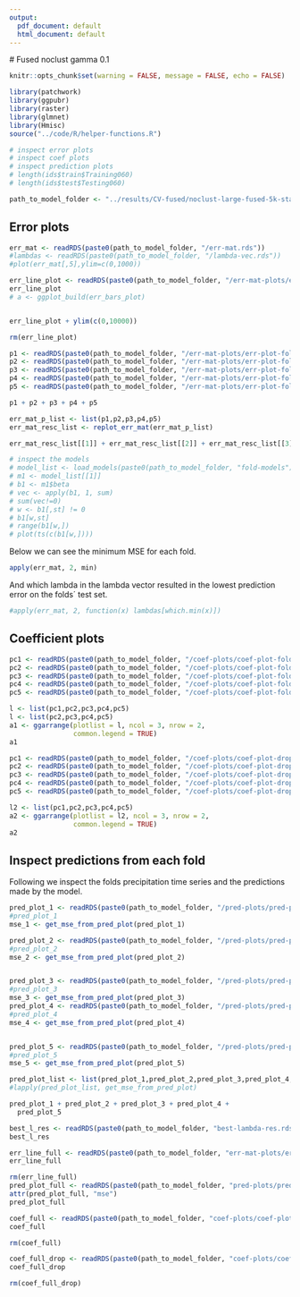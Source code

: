 ```yaml
---
output:
  pdf_document: default
  html_document: default
---
```

  # Fused noclust gamma 0.1
  
```r
knitr::opts_chunk$set(warning = FALSE, message = FALSE, echo = FALSE)
```


```r
library(patchwork)
library(ggpubr)
library(raster)
library(glmnet)
library(Hmisc)
source("../code/R/helper-functions.R")
```

```r
# inspect error plots
# inspect coef plots
# inspect prediction plots
# length(ids$train$Training060)
# length(ids$test$Testing060)
```
```r
path_to_model_folder <- "../results/CV-fused/noclust-large-fused-5k-stand-gamma-01/"
```

## Error plots

<!-- ```{r} -->
  <!-- err_mat <- readRDS("../results/CV-lasso/cv-lasso-og-data-16-06-22/err-mat.rds") -->
  <!-- #err_mat <- sqrt(err_mat) -->
  <!-- err_mat <- err_mat[1:60,] -->
  <!-- ``` -->
  
  <!-- ```{r} --
  <!-- lambda_id <- c(1:60) -->
  <!-- mse <- apply(err_mat, 1, mean) -->
  <!-- b <- mse -->
  <!-- bplus <- apply(err_mat, 1, max) -->
  <!-- bmin <- apply(err_mat, 1, min) -->
  <!-- errbar(lambda_id, mse, b+bplus, b-bmin) -->
  <!-- ``` -->
```r
err_mat <- readRDS(paste0(path_to_model_folder, "/err-mat.rds"))
#lambdas <- readRDS(paste0(path_to_model_folder, "/lambda-vec.rds"))
#plot(err_mat[,5],ylim=c(0,1000))

```


```r
err_line_plot <- readRDS(paste0(path_to_model_folder, "/err-mat-plots/err-line-plot.rds"))
err_line_plot
# a <- ggplot_build(err_bars_plot)
```
```r

```

```r
err_line_plot + ylim(c(0,10000))
```
```r
rm(err_line_plot)
```

```r
p1 <- readRDS(paste0(path_to_model_folder, "/err-mat-plots/err-plot-fold1.rds"))
p2 <- readRDS(paste0(path_to_model_folder, "/err-mat-plots/err-plot-fold2.rds"))
p3 <- readRDS(paste0(path_to_model_folder, "/err-mat-plots/err-plot-fold3.rds"))
p4 <- readRDS(paste0(path_to_model_folder, "/err-mat-plots/err-plot-fold4.rds"))
p5 <- readRDS(paste0(path_to_model_folder, "/err-mat-plots/err-plot-fold5.rds"))

p1 + p2 + p3 + p4 + p5

```

```r
err_mat_p_list <- list(p1,p2,p3,p4,p5)
err_mat_resc_list <- replot_err_mat(err_mat_p_list)

```

```r
err_mat_resc_list[[1]] + err_mat_resc_list[[2]] + err_mat_resc_list[[3]] + err_mat_resc_list[[4]] + err_mat_resc_list[[5]]
```

```r
# inspect the models
# model_list <- load_models(paste0(path_to_model_folder, "fold-models"))
# m1 <- model_list[[1]]
# b1 <- m1$beta
# vec <- apply(b1, 1, sum)
# sum(vec!=0)
# w <- b1[,st] != 0
# b1[w,st]
# range(b1[w,])
# plot(ts(c(b1[w,])))
```


Below we can see the minimum MSE for each fold.
```r
apply(err_mat, 2, min)
```
And which lambda in the lambda vector resulted in the lowest prediction error on the folds´ test set.

```r
#apply(err_mat, 2, function(x) lambdas[which.min(x)])
```

## Coefficient plots

```r
pc1 <- readRDS(paste0(path_to_model_folder, "/coef-plots/coef-plot-fold-1.rds"))
pc2 <- readRDS(paste0(path_to_model_folder, "/coef-plots/coef-plot-fold-2.rds"))
pc3 <- readRDS(paste0(path_to_model_folder, "/coef-plots/coef-plot-fold-3.rds"))
pc4 <- readRDS(paste0(path_to_model_folder, "/coef-plots/coef-plot-fold-4.rds"))
pc5 <- readRDS(paste0(path_to_model_folder, "/coef-plots/coef-plot-fold-5.rds"))

l <- list(pc1,pc2,pc3,pc4,pc5)
l <- list(pc2,pc3,pc4,pc5)
a1 <- ggarrange(plotlist = l, ncol = 3, nrow = 2,
                common.legend = TRUE)
a1
```

```r
pc1 <- readRDS(paste0(path_to_model_folder, "/coef-plots/coef-plot-drop-out-fold-1.rds"))
pc2 <- readRDS(paste0(path_to_model_folder, "/coef-plots/coef-plot-drop-out-fold-2.rds"))
pc3 <- readRDS(paste0(path_to_model_folder, "/coef-plots/coef-plot-drop-out-fold-3.rds"))
pc4 <- readRDS(paste0(path_to_model_folder, "/coef-plots/coef-plot-drop-out-fold-4.rds"))
pc5 <- readRDS(paste0(path_to_model_folder, "/coef-plots/coef-plot-drop-out-fold-5.rds"))

l2 <- list(pc1,pc2,pc3,pc4,pc5)
a2 <- ggarrange(plotlist = l2, ncol = 3, nrow = 2,
                common.legend = TRUE)
a2
```


## Inspect predictions from each fold

Following we inspect the folds precipitation time series and
the predictions made by the model.

```r
pred_plot_1 <- readRDS(paste0(path_to_model_folder, "/pred-plots/pred-plot-fold-1.rds"))
#pred_plot_1
mse_1 <- get_mse_from_pred_plot(pred_plot_1)

pred_plot_2 <- readRDS(paste0(path_to_model_folder, "/pred-plots/pred-plot-fold-2.rds"))
#pred_plot_2
mse_2 <- get_mse_from_pred_plot(pred_plot_2)


pred_plot_3 <- readRDS(paste0(path_to_model_folder, "/pred-plots/pred-plot-fold-3.rds"))
#pred_plot_3
mse_3 <- get_mse_from_pred_plot(pred_plot_3)
pred_plot_4 <- readRDS(paste0(path_to_model_folder, "/pred-plots/pred-plot-fold-4.rds"))
#pred_plot_4
mse_4 <- get_mse_from_pred_plot(pred_plot_4)


pred_plot_5 <- readRDS(paste0(path_to_model_folder, "/pred-plots/pred-plot-fold-5.rds"))
#pred_plot_5
mse_5 <- get_mse_from_pred_plot(pred_plot_5)

pred_plot_list <- list(pred_plot_1,pred_plot_2,pred_plot_3,pred_plot_4,pred_plot_5)
#lapply(pred_plot_list, get_mse_from_pred_plot)
```
```r
pred_plot_1 + pred_plot_2 + pred_plot_3 + pred_plot_4 +
  pred_plot_5
```
```r
best_l_res <- readRDS(paste0(path_to_model_folder, "best-lambda-res.rds"))
best_l_res
```

```r
err_line_full <- readRDS(paste0(path_to_model_folder, "err-mat-plots/error-line-plot-full.rds"))
err_line_full
```


```r
rm(err_line_full)
pred_plot_full <- readRDS(paste0(path_to_model_folder, "pred-plots/pred-plot-full.rds"))
attr(pred_plot_full, "mse")
pred_plot_full
```

```r
coef_full <- readRDS(paste0(path_to_model_folder, "coef-plots/coef-plot-full.rds"))
coef_full
```

```r
rm(coef_full)
```

```r
coef_full_drop <- readRDS(paste0(path_to_model_folder, "coef-plots/coef-plot-drop-out-full.rds"))
coef_full_drop

```

```r
rm(coef_full_drop)
```


